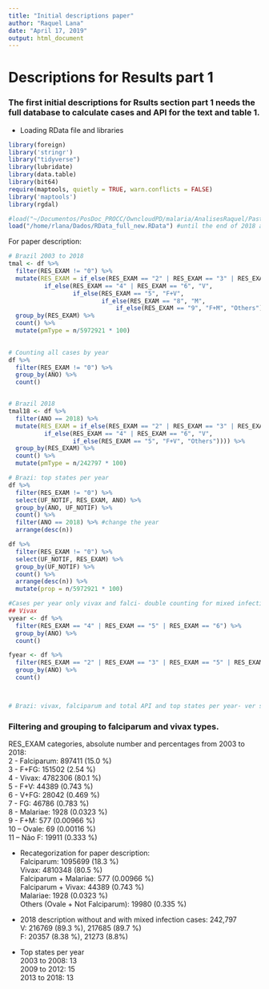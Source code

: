 ```yaml
---
title: "Initial descriptions paper"
author: "Raquel Lana"
date: "April 17, 2019"
output: html_document
---
```


# Descriptions for Results part 1
### The first initial descriptions for Rsults section part 1 needs the full database to calculate cases and API for the text and table 1.

- Loading RData file and libraries
```r
library(foreign)
library('stringr')
library("tidyverse")
library(lubridate)
library(data.table)
library(bit64)
require(maptools, quietly = TRUE, warn.conflicts = FALSE)
library('maptools')
library(rgdal)

#load("~/Documentos/PosDoc_PROCC/OwncloudPD/malaria/AnalisesRaquel/Pasteur/RData_full.RData") #until first weeks of 2018
load("/home/rlana/Dados/RData_full_new.RData") #until the end of 2018 and a update of 2017.

```

For paper description:  
```r
# Brazil 2003 to 2018
tmal <- df %>%
  filter(RES_EXAM != "0") %>% 
  mutate(RES_EXAM = if_else(RES_EXAM == "2" | RES_EXAM == "3" | RES_EXAM == "7", "F", 
          if_else(RES_EXAM == "4" | RES_EXAM == "6", "V",
                  if_else(RES_EXAM == "5", "F+V",
                          if_else(RES_EXAM == "8", "M", 
                              if_else(RES_EXAM == "9", "F+M", "Others")))))) %>%  
  group_by(RES_EXAM) %>%
  count() %>%
  mutate(pmType = n/5972921 * 100)
  

# Counting all cases by year
df %>%
  filter(RES_EXAM != "0") %>% 
  group_by(ANO) %>%
  count()


# Brazil 2018
tmal18 <- df %>%
  filter(ANO == 2018) %>%
  mutate(RES_EXAM = if_else(RES_EXAM == "2" | RES_EXAM == "3" | RES_EXAM == "7" | RES_EXAM == "9", "F", 
          if_else(RES_EXAM == "4" | RES_EXAM == "6", "V",
                  if_else(RES_EXAM == "5", "F+V", "Others")))) %>%   
  group_by(RES_EXAM) %>% 
  count() %>% 
  mutate(pmType = n/242797 * 100)

# Brazi: top states per year
df %>%
  filter(RES_EXAM != "0") %>% 
  select(UF_NOTIF, RES_EXAM, ANO) %>%
  group_by(ANO, UF_NOTIF) %>% 
  count() %>%
  filter(ANO == 2018) %>% #change the year
  arrange(desc(n))

df %>%
  filter(RES_EXAM != "0") %>% 
  select(UF_NOTIF, RES_EXAM) %>%
  group_by(UF_NOTIF) %>% 
  count() %>%
  arrange(desc(n)) %>%
  mutate(prop = n/5972921 * 100)

#Cases per year only vivax and falci- double counting for mixed infectio 
## Vivax
vyear <- df %>%
  filter(RES_EXAM == "4" | RES_EXAM == "5" | RES_EXAM == "6") %>%   
  group_by(ANO) %>%
  count()

fyear <- df %>%
  filter(RES_EXAM == "2" | RES_EXAM == "3" | RES_EXAM == "5" | RES_EXAM == "7" | RES_EXAM == "9") %>%   
  group_by(ANO) %>%
  count()



# Brazi: vivax, falciparum and total API and top states per year- ver se faço aqui ou depois, mas aí tem que ser com todos os casos.

```


### Filtering and grouping to falciparum and vivax types.
RES_EXAM categories, absolute number and percentages from 2003 to 2018:  
2 - Falciparum: 897411 (15.0 %)      
3 - F+FG: 151502  (2.54 %)      
4 - Vivax: 4782306 (80.1 %)      
5 - F+V: 44389  (0.743 %)     
6 - V+FG: 28042  (0.469 %)    
7 - FG: 46786  (0.783 %)      
8 - Malariae: 1928  (0.0323 %)       
9 - F+M: 577  (0.00966 %)      
10 – Ovale: 69 (0.00116 %)      
11 – Não F: 19911  (0.333 %)    

- Recategorization for paper description:  
Falciparum: 1095699 (18.3 %)      
Vivax: 4810348 (80.5 %)  
Falciparum + Malariae: 577  (0.00966 %)  
Falciparum + Vivax: 44389  (0.743 %)     
Malariae: 1928 (0.0323 %)   
Others (Ovale + Not Falciparum): 19980 (0.335 %)    

- 2018 description without and with mixed infection
cases: 242,797    
V: 216769 (89.3 %), 217685 (89.7 %)    
F: 20357  (8.38 %), 21273 (8.8%)     


- Top states per year  
2003 to 2008: 13    
2009 to 2012: 15  
2013 to 2018: 13 